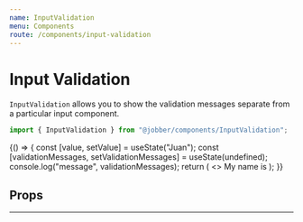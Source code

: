 ```yaml
---
name: InputValidation
menu: Components
route: /components/input-validation
---
```



# Input Validation

<ComponentStatus stage="ready" responsive="yes" accessible="yes" />

`InputValidation` allows you to show the validation messages separate from a
particular input component.

```ts
import { InputValidation } from "@jobber/components/InputValidation";
```

<Playground>
  {() => {
    const [value, setValue] = useState("Juan");
    const [validationMessages, setValidationMessages] = useState(undefined);
    console.log("message", validationMessages);
    return (
      <>
        <InputValidation message={validationMessages} />
        <Text>
          My name is
          <InputText
            validations={{
              pattern: {
                value: /Jeff+/g,
                message: "Ship name must be Jeff"
              },
              minLength: {
                value: 5,
                message: "Ship name isn't long enough"
              },
              required: {
                value: true,
                message: "Ship must have a name"
              }
            }}
            onValidation={setValidationMessages}
            name="myName"
            value={value}
            size="small"
            inline={true}
            onChange={setValue}
            align="center"
            maxLength={4}
          />
        </Text>
      </>
    );
  }}
</Playground>

## Props

<Props of={InputValidation} />

---
